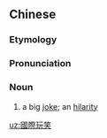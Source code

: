 ==Chinese==
{{zh-forms|s=国际玩笑|type=22|lit=[an] international joke}}

===Etymology===
{{zh-compound|國際|玩笑|international|joke}}

===Pronunciation===
{{zh-pron
|m=guójì wánxiào
|c=gwok3 zai3 waan4 siu3,gwok3 zai3 wun6 siu3
|cat=n
}}

===Noun===
{{zh-noun}}

# a big [[joke]]; an [[hilarity]]

[[uz:國際玩笑]]